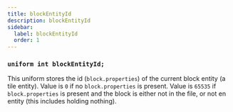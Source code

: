 ```yaml
---
title: blockEntityId
description: blockEntityId
sidebar:
  label: blockEntityId
  order: 1
---
```


### `uniform int blockEntityId;`

This uniform stores the id (`block.properties`) of the current block entity (a tile entity). Value is `0` if no `block.properties` is present. Value is `65535` if `block.properties` is present and the block is either not in the file, or not en entity (this includes holding nothing).